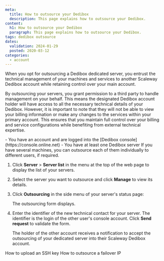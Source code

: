 ```yaml
---
meta:
  title: How to outsource your Dedibox
  description: This page explains how to outsource your Dedibox.
content:
  h1: How to outsource your Dedibox
  paragraph: This page explains how to outsource your Dedibox.
tags: dedibox outsource
dates:
  validation: 2024-01-29
  posted: 2020-03-12
categories:
  - account
---
```


When you opt for outsourcing a Dedibox dedicated server, you entrust the technical management of your machines and services to another Scaleway Dedibox account while retaining control over your main account.

By outsourcing your servers, you grant permission to a third party to handle management on your behalf. This means the designated Dedibox account holder will have access to all the necessary technical details of your Dedibox. However, it is important to note that they will not be able to view your billing information or make any changes to the services within your primary account. This ensures that you maintain full control over your billing and service configurations while benefiting from external technical expertise.

<Message type="requirement">
  - You have an account and are logged into the [Dedibox console](https://console.online.net)
  - You have at least one Dedibox server
</Message>

<Message type="tip">
  If you have several machines, you can outsource each of them individually to different users, if required.
</Message>

1. Click **Server** > **Server list** in the menu at the top of the web page to display the list of your servers.
2. Select the server you want to outsource and click **Manage** to view its details.
3. Click **Outsourcing** in the side menu of your server's status page:
    <Lightbox src="scaleway-dedibox-console-dedibox-outsourcing.webp" width="800" alt="" />

    The outsourcing form displays.
4. Enter the identifier of the new technical contact for your server. The identifier is the login of the other user's console account. Click **Send request** to validate the form.

    The holder of the other account receives a notification to accept the outsourcing of your dedicated server into their Scaleway Dedibox account.


<Navigation title="See also">
  <PreviousButton to="/dedibox-console/account/how-to/upload-an-ssh-key/">How to upload an SSH key</PreviousButton>
  <NextButton to="/dedibox-console/account/how-to/outsource-failover-ip/">How to outsource a failover IP</NextButton>
</Navigation>